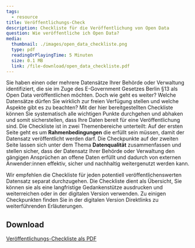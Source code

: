 ```yaml
---
tags:
  - resource
title: Veröffentlichungs-Check
description: Checkliste für die Veröffentlichung von Open Data
question: Wie veröffentliche ich Open Data?
media:
  thumbnail: ./images/open_data_checkliste.png
  type: pdf
  readingOrPlayingTime: 5 Minuten
  size: 0.1 MB
  link: /file-download/open_data_checkliste.pdf
---
```


Sie haben einen oder mehrere Datensätze Ihrer Behörde oder Verwaltung identifiziert, die sie im Zuge des E-Government Gesetzes Berlin §13 als Open Data veröffentlichen möchten. Doch wie geht es weiter? Welche Datensätze dürfen Sie wirklich zur freien Verfügung stellen und welche Aspekte gibt es zu beachten? Mit der hier bereitgestellten Checkliste können Sie systematisch alle wichtigen Punkte durchgehen und abhaken und somit sicherstellen, dass Ihre Daten bereit für eine Veröffentlichung sind.
Die Checkliste ist in zwei Themenbereiche unterteilt: Auf der ersten Seite geht es um **Rahmenbedingungen** die erfüllt sein müssen, damit der Datensatz veröffentlicht werden darf. Die Checkpunkte auf der zweiten Seite lassen sich unter dem Thema **Datenqualität** zusammenfassen und stellen sicher, dass der Datensatz Ihrer Behörde oder Verwaltung den gängigen Ansprüchen an offene Daten erfüllt und dadurch von externen Anwender:innen effektiv, sicher und nachhaltig weitergenutzt werden kann.

Wir empfehlen die Checkliste für jeden potentiell veröffentlichenswerten Datensatz separat durchzugehen. Die Checkliste dient als Übersicht, Sie können sie als eine langfristige Gedankenstütze ausdrucken und weiterreichen oder in der digitalen Version verwenden. Zu einigen Checkpunkten finden Sie in der digitalen Version Direktlinks zu weiterführenden Erläuterungen.

<PdfEmbed
  filePath="/file-download/open_data_checkliste.pdf"
  downloadLinkText="Download Open-Data-Checkliste"
  mediaMetadata={frontmatter.media}
/>

## Download

[Veröffentlichungs-Checkliste als PDF](/file-download/open_data_checkliste.pdf)
